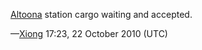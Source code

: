 [[en/Catchment areas of disjoint stations|Altoona]] station cargo waiting and accepted.  

{{Page:en/Xiong/license}}

&mdash;[[en/Xiong|Xiong]] 17:23, 22 October 2010 (UTC)